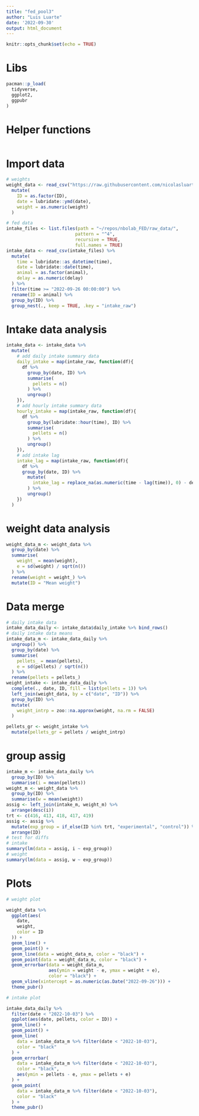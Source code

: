 ```yaml
---
title: "fed_pool3"
author: "Luis Luarte"
date: '2022-09-30'
output: html_document
---
```


```r
knitr::opts_chunk$set(echo = TRUE)
```

# Libs

```r
pacman::p_load(
  tidyverse,
  ggplot2,
  ggpubr
)
```

# Helper functions
```r

```

# Import data

```r
# weights
weight_data <- read_csv("https://raw.githubusercontent.com/nicolasluarte/PHD_data/main/objective_1/data/raw/weights/weights_pool3.csv") %>% 
  mutate(
    ID = as.factor(ID),
    date = lubridate::ymd(date),
    weight = as.numeric(weight)
  )

# fed data
intake_files <- list.files(path = "~/repos/nbolab_FED/raw_data/",
                          pattern = "^4",
                          recursive = TRUE,
                          full.names = TRUE)
intake_data <- read_csv(intake_files) %>% 
  mutate(
    time = lubridate::as_datetime(time),
    date = lubridate::date(time),
    animal = as.factor(animal),
    delay = as.numeric(delay)
  ) %>% 
  filter(time >= "2022-09-26 00:00:00") %>% 
  rename(ID = animal) %>%
  group_by(ID) %>% 
  group_nest(., keep = TRUE, .key = "intake_raw")
```

# Intake data analysis

```r
intake_data <- intake_data %>% 
  mutate(
    # add daily intake summary data
    daily_intake = map(intake_raw, function(df){
      df %>% 
        group_by(date, ID) %>% 
        summarise(
          pellets = n()
        ) %>% 
        ungroup()
    }),
    # add hourly intake summary data
    hourly_intake = map(intake_raw, function(df){
      df %>% 
        group_by(lubridate::hour(time), ID) %>% 
        summarise(
          pellets = n()
        ) %>% 
        ungroup()
    }),
    # add intake lag
    intake_lag = map(intake_raw, function(df){
      df %>% 
      group_by(date, ID) %>% 
        mutate(
          intake_lag = replace_na(as.numeric(time - lag(time)), 0) - delay
        ) %>% 
        ungroup()
    })
  )
```

# weight data analysis
```r
weight_data_m <- weight_data %>% 
  group_by(date) %>% 
  summarise(
    weight_ = mean(weight),
    e = sd(weight) / sqrt(n())
  ) %>% 
  rename(weight = weight_) %>% 
  mutate(ID = "Mean weight")
```

# Data merge

```r
# daily intake data
intake_data_daily <- intake_data$daily_intake %>% bind_rows()
# daily intake data means
intake_data_m <- intake_data_daily %>% 
  ungroup() %>% 
  group_by(date) %>% 
  summarise(
    pellets_ = mean(pellets),
    e = sd(pellets) / sqrt(n())
  ) %>% 
  rename(pellets = pellets_)
weight_intake <- intake_data_daily %>% 
  complete(., date, ID, fill = list(pellets = 1)) %>% 
  left_join(weight_data, by = c("date", "ID")) %>% 
  group_by(ID) %>% 
  mutate(
    weight_intrp = zoo::na.approx(weight, na.rm = FALSE)
  )

pellets_gr <- weight_intake %>% 
  mutate(pellets_gr = pellets / weight_intrp)
```

# group assig

```r
intake_m <- intake_data_daily %>% 
  group_by(ID) %>% 
  summarise(i = mean(pellets))
weight_m <- weight_data %>% 
  group_by(ID) %>% 
  summarise(w = mean(weight))
assig <- left_join(intake_m, weight_m) %>% 
  arrange(desc(i))
trt <- c(416, 413, 418, 417, 419)
assig <- assig %>% 
  mutate(exp_group = if_else(ID %in% trt, "experimental", "control")) %>% 
  arrange(ID)
# test for diffs
# intake
summary(lm(data = assig, i ~ exp_group))
# weight
summary(lm(data = assig, w ~ exp_group))
```

# Plots

```r
# weight plot

weight_data %>% 
  ggplot(aes(
    date,
    weight,
    color = ID
  )) +
  geom_line() +
  geom_point() +
  geom_line(data = weight_data_m, color = "black") +
  geom_point(data = weight_data_m, color = "black") +
  geom_errorbar(data = weight_data_m,
                aes(ymin = weight - e, ymax = weight + e),
                color = "black") +
  geom_vline(xintercept = as.numeric(as.Date("2022-09-26"))) +
  theme_pubr()

# intake plot

intake_data_daily %>% 
  filter(date < "2022-10-03") %>% 
  ggplot(aes(date, pellets, color = ID)) +
  geom_line() +
  geom_point() +
  geom_line(
    data = intake_data_m %>% filter(date < "2022-10-03"),
    color = "black"
  ) +
  geom_errorbar(
    data = intake_data_m %>% filter(date < "2022-10-03"),
    color = "black",
    aes(ymin = pellets - e, ymax = pellets + e)
  ) +
  geom_point(
    data = intake_data_m %>% filter(date < "2022-10-03"),
    color = "black"
  ) +
  theme_pubr()
```

